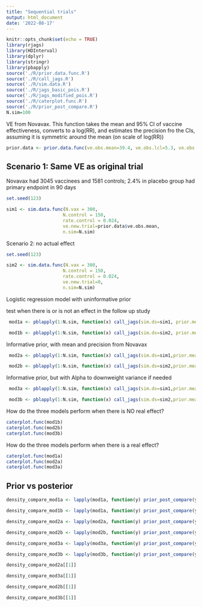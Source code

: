 ```yaml
---
title: "Sequential trials"
output: html_document
date: '2022-08-17'
---
```


```r
knitr::opts_chunk$set(echo = TRUE)
library(rjags)
library(HDInterval)
library(dplyr)
library(stringr)
library(pbapply)
source('./R/prior.data.func.R')
source('./R/call_jags.R')
source('./R/sim.data.R')
source('./R/jags_basic_pois.R')
source('./R/jags_modified_pois.R')
source('./R/caterplot.func.R')
source('./R/prior_post_compare.R')
N.sim=100

```


VE from Novavax. This function takes the mean and 95% CI of vaccine effectiveness, converts to a log(RR), and estimates the precision fro the CIs, assuming it is symmetric around the mean (on scale of log(RR))
```r
prior.data <- prior.data.func(ve.obs.mean=39.4, ve.obs.lcl=5.3, ve.obs.ucl=61.2)
```


## Scenario 1: Same VE as original trial
Novavax had 3045 vaccinees and 1581 controls; 2.4% in placebo group had primary endpoint in 90 days
```r
set.seed(123)

sim1 <- sim.data.func(N.vax = 300,
                     N.control = 150,
                     rate.control = 0.024,
                     ve.new.trial=prior.data$ve.obs.mean,
                     n.sim=N.sim)
```

Scenario 2: no actual effect
```r
set.seed(123)

sim2 <- sim.data.func(N.vax = 300,
                     N.control = 150,
                     rate.control = 0.024,
                     ve.new.trial=0,
                     n.sim=N.sim)
```

Logistic regression model with uninformative prior

test when there is or is not an effect in the follow up study
```r
 mod1a <- pblapply(1:N.sim, function(x) call_jags(sim.ds=sim1, prior.mean=0, prior.prec=1e-4,repN=x))

 mod1b <- pblapply(1:N.sim, function(x) call_jags(sim.ds=sim2, prior.mean=0, prior.prec=1e-4,repN=x))
```

Informative prior, with mean and precision from Novavax
```r
 mod2a <- pblapply(1:N.sim, function(x) call_jags(sim.ds=sim1,prior.mean=prior.data$log_irr.obs[1], prior.prec=prior.data$prec.log.irr.obs,repN=x))

 mod2b <- pblapply(1:N.sim, function(x) call_jags(sim.ds=sim2,prior.mean=prior.data$log_irr.obs[1], prior.prec=prior.data$prec.log.irr.obs,repN=x))
```
Informative prior, but with Alpha to downweight variance if needed
```r
 mod3a <- pblapply(1:N.sim, function(x) call_jags(sim.ds=sim1,prior.mean=prior.data$log_irr.obs[1], prior.prec=prior.data$prec.log.irr.obs,repN=x, model.select=model_string_modified_pois) )

 mod3b <- pblapply(1:N.sim, function(x) call_jags(sim.ds=sim2,prior.mean=prior.data$log_irr.obs[1], prior.prec=prior.data$prec.log.irr.obs,repN=x, model.select=model_string_modified_pois) )

``` 



How do the three models perform when there is NO real effect?
```r
caterplot.func(mod1b)
caterplot.func(mod2b)
caterplot.func(mod3b)

```

How do the three models perform when there is a real effect?
```r
caterplot.func(mod1a)
caterplot.func(mod2a)
caterplot.func(mod3a)

```


## Prior vs posterior
```r
density_compare_mod1a <- lapply(mod1a, function(y) prior_post_compare(y))

density_compare_mod1b <- lapply(mod1a, function(y) prior_post_compare(y))

density_compare_mod2a <- lapply(mod2a, function(y) prior_post_compare(y))

density_compare_mod2b <- lapply(mod2b, function(y) prior_post_compare(y))

density_compare_mod3a <- lapply(mod3a, function(y) prior_post_compare(y))

density_compare_mod3b <- lapply(mod3b, function(y) prior_post_compare(y))

density_compare_mod2a[[1]]

density_compare_mod3a[[1]]

density_compare_mod2b[[1]]

density_compare_mod3b[[1]]

```


